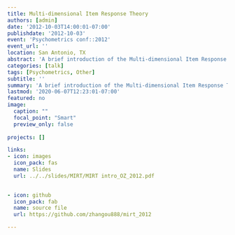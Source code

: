 ```yaml
---
title: Multi-dimensional Item Response Theory 
authors: [admin]
date: '2012-10-03T14:00:01-07:00'
publishdate: '2012-10-03'
event: 'Psychometrics conf::2012'
event_url: '' 
location: San Antonio, TX
abstract: 'A brief introduction of the Multi-dimensional Item Response Theory'
categories: [talk]
tags: [Psychometrics, Other]
subtitle: ''
summary: 'A brief introduction of the Multi-dimensional Item Response Theory'
lastmod: '2020-06-07T12:23:01-07:00'
featured: no
image:
  caption: ""
  focal_point: "Smart"
  preview_only: false
  
projects: []

links:
- icon: images
  icon_pack: fas
  name: Slides
  url: ../../slides/MIRT/MIRT intro_OZ_2012.pdf

  
- icon: github
  icon_pack: fab
  name: source file
  url: https://github.com/zhangou888/mirt_2012

---
```

